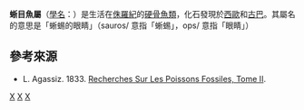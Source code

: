 {{Automatic Taxobox
| taxon = Sauropsis
| fossil_range = {{fossilrange|180|150}}[[侏羅紀|侏羅紀]]
| image = Sauropsis NT.jpg
| image_caption =
| authority = [[Louis_Agassiz|Agassiz]], 1833<ref>L. Agassiz. 1833. [http://www.biodiversitylibrary.org/page/3427881#page/7/mode/1up Recherches Sur Les Poissons Fossiles, Tome I] (livr. 18). Imprimerie de Petitpierre, Neuchatel xxxii-188.</ref>
| type_species = '''長翅蜥目魚<br> ''Sauropsis longimanus'''''
| type_species_authority = Agassiz, 1833
}}

'''蜥目魚屬'''（[[學名|學名]]：{{lang|la|''Sauropsis''}}）是生活在[[侏羅紀|侏羅紀]]的[[硬骨魚類|硬骨魚類]]，化石發現於[[西歐|西歐]]和[[古巴|古巴]]。其屬名的意思是「蜥蜴的眼睛」（sauros/{{lang|gre|σαυρος}} 意指「蜥蜴」，ops/{{lang|gre|οπς}} 意指「眼睛」）

== 參考來源 ==
{{Reflist}}
* L. Agassiz. 1833. [http://www.biodiversitylibrary.org/page/3698848#page/450/mode/1up Recherches Sur Les Poissons Fossiles, Tome II].
{{Teleosteomorpha|T.}}
{{taxonbar}}
[[Category:_1833年描述的分类群|X]]
[[Category:厚莖魚科|X]]
[[Category:侏羅紀魚類|X]]